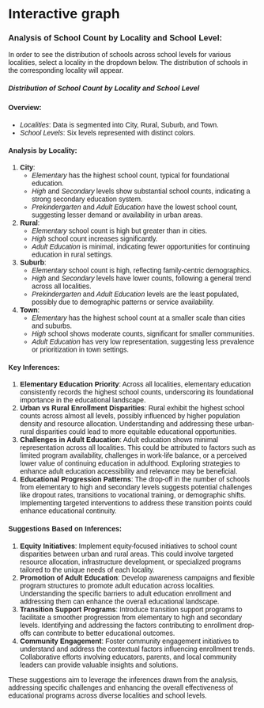 # Interactive graph
### Analysis of School Count by Locality and School Level:

In order to see the distribution of schools across school levels for various localities, select a locality in the dropdown below. The distribution of schools in the corresponding locality will appear.

<style>
  * {
    font-family: sans-serif;
  }
</style> 
<H5>Distribution of School Count by Locality and School Level</H5>
<div id="chart2">
</div>

<div id="chart">
</div>

<script src="https://d3js.org/d3.v6.min.js"></script>
<script src="https://cdn.jsdelivr.net/npm/d3@7"></script>
<script src="./scripts/myscript.js"></script>

#### Overview:

-   *Localities*: Data is segmented into City, Rural, Suburb, and Town.
-   *School Levels*: Six levels represented with distinct colors.

#### Analysis by Locality:

1.  **City**:
    -   *Elementary* has the highest school count, typical for foundational education.
    -   *High* and *Secondary* levels show substantial school counts, indicating a strong secondary education system.
    -   *Prekindergarten* and *Adult Education* have the lowest school count, suggesting lesser demand or availability in urban areas.
2.  **Rural**:
    -   *Elementary* school count is high but greater than in cities.
    -   *High* school count increases significantly.
    -   *Adult Education* is minimal, indicating fewer opportunities for continuing education in rural settings.
3.  **Suburb**:
    -   *Elementary* school count is high, reflecting family-centric demographics.
    -   *High* and *Secondary* levels have lower counts, following a general trend across all localities.
    -   *Prekindergarten* and *Adult Education* levels are the least populated, possibly due to demographic patterns or service availability.
4.  **Town**:
    -   *Elementary* has the highest school count at a smaller scale than cities and suburbs.
    -   *High* school shows moderate counts, significant for smaller communities.
    -   *Adult Education* has very low representation, suggesting less prevalence or prioritization in town settings.

#### Key Inferences:

1.  **Elementary Education Priority**: Across all localities, elementary education consistently records the highest school counts, underscoring its foundational importance in the educational landscape.
2.  **Urban vs Rural Enrollment Disparities**: Rural exhibit the highest school counts across almost all levels, possibly influenced by higher population density and resource allocation. Understanding and addressing these urban-rural disparities could lead to more equitable educational opportunities.
3.  **Challenges in Adult Education**: Adult education shows minimal representation across all localities. This could be attributed to factors such as limited program availability, challenges in work-life balance, or a perceived lower value of continuing education in adulthood. Exploring strategies to enhance adult education accessibility and relevance may be beneficial.
4.  **Educational Progression Patterns**: The drop-off in the number of schools from elementary to high and secondary levels suggests potential challenges like dropout rates, transitions to vocational training, or demographic shifts. Implementing targeted interventions to address these transition points could enhance educational continuity.

#### Suggestions Based on Inferences:

1.  **Equity Initiatives**: Implement equity-focused initiatives to school count disparities between urban and rural areas. This could involve targeted resource allocation, infrastructure development, or specialized programs tailored to the unique needs of each locality.
2.  **Promotion of Adult Education**: Develop awareness campaigns and flexible program structures to promote adult education across localities. Understanding the specific barriers to adult education enrollment and addressing them can enhance the overall educational landscape.
3.  **Transition Support Programs**: Introduce transition support programs to facilitate a smoother progression from elementary to high and secondary levels. Identifying and addressing the factors contributing to enrollment drop-offs can contribute to better educational outcomes.
4.  **Community Engagement**: Foster community engagement initiatives to understand and address the contextual factors influencing enrollment trends. Collaborative efforts involving educators, parents, and local community leaders can provide valuable insights and solutions.

These suggestions aim to leverage the inferences drawn from the analysis, addressing specific challenges and enhancing the overall effectiveness of educational programs across diverse localities and school levels.

